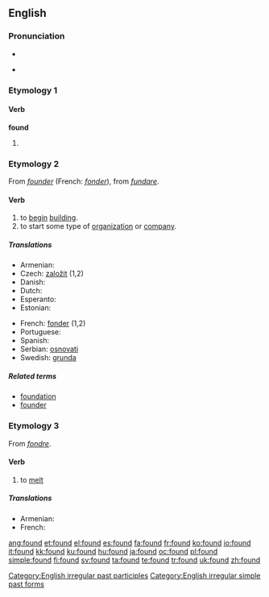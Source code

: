 ==English==

{{rank|last|here|thought|139|found|people|still|just}}

===Pronunciation===
* {{IPA|/'fɑʊnd/}}
* {{audio|en-us-found.ogg|Audio (US)}}
*: {{rhymes|aʊnd}}

===Etymology 1===

====Verb====
'''found'''

# {{past of|[[find]]}}

===Etymology 2===
From {{etyl|fro}} ''[[founder]]'' (French: ''[[fonder]]''), from {{etyl|la}} ''[[fundare]]''.

====Verb====
{{en-verb}}

# to [[begin]] [[building]].
# to start some type of [[organization]] or [[company]].

=====Translations=====
{{top}}
* Armenian: {{t|hy|հիմնել|sc=Armn|tr=himnel}}
* Czech: [[založit]] (1,2)
* Danish: {{t+|da|grundlægge}}
* Dutch: {{t+|nl|stichten}}
* Esperanto: {{t-|eo|fondi|xs=Esperanto}}
* Estonian: {{t|et|asutama}}
{{mid}}
* French: [[fonder]] (1,2)
* Portuguese: {{t+|pt|fundar}}
* Spanish: {{t-|es|fundar, instaurar}}
* Serbian: [[osnovati]]
* Swedish: [[grunda]]
{{bottom}}

=====Related terms=====
* [[foundation]]
* [[founder]]

===Etymology 3===
From {{etyl|frm}} ''[[fondre]]''.

====Verb====
{{en-verb}}

# to [[melt]]

=====Translations=====
* Armenian: {{t|hy|ձուլել|sc=Armn|tr=julel}}
* French: {{t+|fr|fondre}}

[[Category:English irregular past participles]]
[[Category:English irregular simple past forms]]

[[ang:found]]
[[et:found]]
[[el:found]]
[[es:found]]
[[fa:found]]
[[fr:found]]
[[ko:found]]
[[io:found]]
[[it:found]]
[[kk:found]]
[[ku:found]]
[[hu:found]]
[[ja:found]]
[[oc:found]]
[[pl:found]]
[[simple:found]]
[[fi:found]]
[[sv:found]]
[[ta:found]]
[[te:found]]
[[tr:found]]
[[uk:found]]
[[zh:found]]